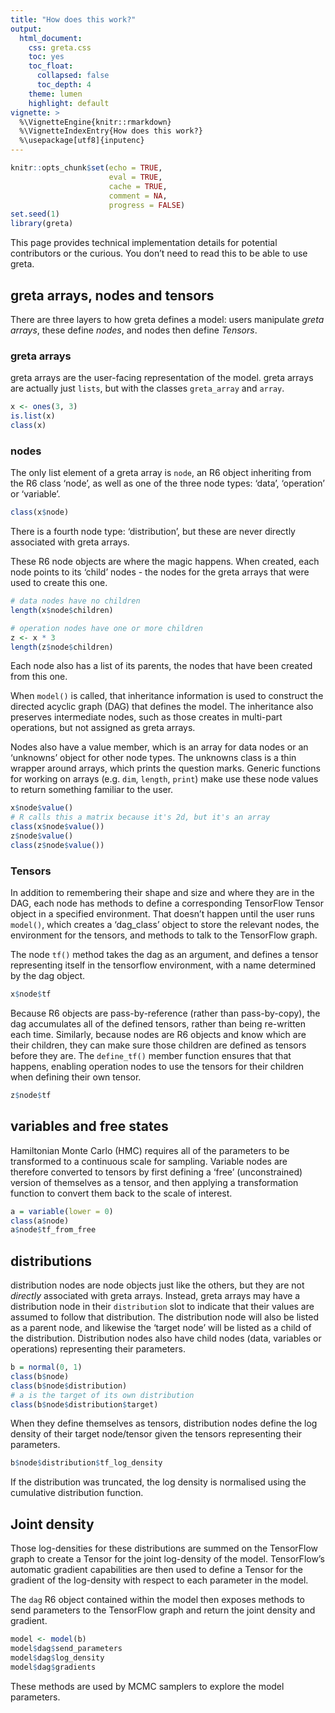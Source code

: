 ```yaml
---
title: "How does this work?"
output:
  html_document:
    css: greta.css
    toc: yes
    toc_float:
      collapsed: false
      toc_depth: 4
    theme: lumen
    highlight: default
vignette: >
  %\VignetteEngine{knitr::rmarkdown}
  %\VignetteIndexEntry{How does this work?}
  %\usepackage[utf8]{inputenc}
---
```


```r
knitr::opts_chunk$set(echo = TRUE,
                      eval = TRUE,
                      cache = TRUE,
                      comment = NA,
                      progress = FALSE)
set.seed(1)
library(greta)
```

This page provides technical implementation details for potential contributors or the curious. You don't need to read this to be able to use greta.

## greta arrays, nodes and tensors

There are three layers to how greta defines a model: users manipulate *greta arrays*, these define *nodes*, and nodes then define *Tensors*.

### greta arrays

greta arrays are the user-facing representation of the model. greta arrays are actually just `lists`, but with the classes `greta_array` and `array`.

```r
x <- ones(3, 3)
is.list(x)
class(x)
```

### nodes

The only list element of a greta array is `node`, an R6 object inheriting from the R6 class 'node', as well as one of the three node types: 'data', 'operation' or 'variable'.

```r
class(x$node)
```

There is a fourth node type: 'distribution', but these are never directly associated with greta arrays.

These R6 node objects are where the magic happens.
When created, each node points to its 'child' nodes - the nodes for the greta arrays that were used to create this one.

```r
# data nodes have no children
length(x$node$children)

# operation nodes have one or more children
z <- x * 3
length(z$node$children)
```

Each node also has a list of its parents, the nodes that have been created from this one.

When `model()` is called, that inheritance information is used to construct the directed acyclic graph (DAG) that defines the model. The inheritance also preserves intermediate nodes, such as those creates in multi-part operations, but not assigned as greta arrays.

Nodes also have a value member, which is an array for data nodes or an 'unknowns' object for other node types. The unknowns class is a thin wrapper around arrays, which prints the question marks. Generic functions for working on arrays (e.g. `dim`, `length`, `print`) make use these node values to return something familiar to the user.
```r
x$node$value()
# R calls this a matrix because it's 2d, but it's an array
class(x$node$value())
z$node$value()
class(z$node$value())
```

### Tensors

In addition to remembering their shape and size and where they are in the DAG, each node has methods to define a corresponding TensorFlow Tensor object in a specified environment. That doesn't happen until the user runs `model()`, which creates a 'dag_class' object to store the relevant nodes, the environment for the tensors, and methods to talk to the TensorFlow graph.

The node `tf()` method takes the dag as an argument, and defines a tensor representing itself in the tensorflow environment, with a name determined by the dag object.

```r
x$node$tf
```

Because R6 objects are pass-by-reference (rather than pass-by-copy), the dag accumulates all of the defined tensors, rather than being re-written each time. Similarly, because nodes are R6 objects and know which are their children, they can make sure those children are defined as tensors before they are. The `define_tf()` member function ensures that that happens, enabling operation nodes to use the tensors for their children when defining their own tensor.

```r
z$node$tf
```

## variables and free states

Hamiltonian Monte Carlo (HMC) requires all of the parameters to be transformed to a continuous scale for sampling. Variable nodes are therefore converted to tensors by first defining a 'free' (unconstrained) version of themselves as a tensor, and then applying a transformation function to convert them back to the scale of interest.

```r
a = variable(lower = 0)
class(a$node)
a$node$tf_from_free
```

## distributions

distribution nodes are node objects just like the others, but they are not *directly* associated with greta arrays. Instead, greta arrays may have a distribution node in their `distribution` slot to indicate that their values are assumed to follow that distribution. The distribution node will also be listed as a parent node, and likewise the 'target node' will be listed as a child of the distribution. Distribution nodes also have child nodes (data, variables or operations) representing their parameters.

```r
b = normal(0, 1)
class(b$node)
class(b$node$distribution)
# a is the target of its own distribution
class(b$node$distribution$target)
```

When they define themselves as tensors, distribution nodes define the log density of their target node/tensor given the tensors representing their parameters.

```r
b$node$distribution$tf_log_density
```

If the distribution was truncated, the log density is normalised using the cumulative distribution function.

## Joint density

Those log-densities for these distributions are summed on the TensorFlow graph to create a Tensor for the joint log-density of the model.
TensorFlow's automatic gradient capabilities are then used to define a Tensor for the gradient of the log-density with respect to each parameter in the model.

The `dag` R6 object contained within the model then exposes methods to send parameters to the TensorFlow graph and return the joint density and gradient.

```r
model <- model(b)
model$dag$send_parameters
model$dag$log_density
model$dag$gradients
```

These methods are used by MCMC samplers to explore the model parameters.
